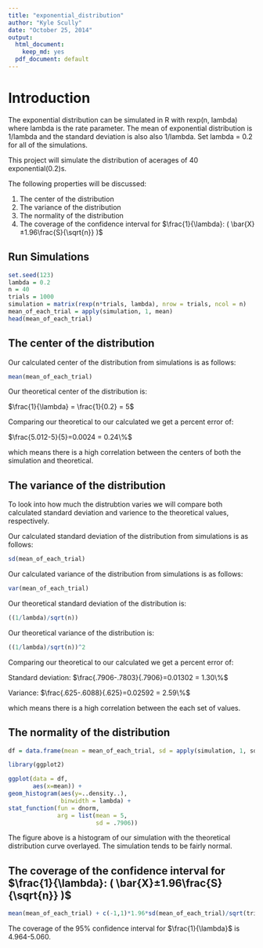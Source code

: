 ```yaml
---
title: "exponential_distribution"
author: "Kyle Scully"
date: "October 25, 2014"
output:
  html_document:
    keep_md: yes
  pdf_document: default
---
```


# Introduction

The exponential distribution can be simulated in R with rexp(n, lambda) where lambda is the rate parameter. The mean of exponential distribution is 1/lambda and the standard deviation is also also 1/lambda. Set lambda = 0.2 for all of the simulations. 

This project will simulate the distribution of acerages of 40 exponential(0.2)s.

The following properties will be discussed:

1. The center of the distribution
2. The variance of the distribution
3. The normality of the distribution
4. The coverage of the confidence interval for $\frac{1}{\lambda}: ( \bar{X}±1.96\frac{S}{\sqrt{n}} )$



## Run Simulations

```r
set.seed(123)
lambda = 0.2
n = 40
trials = 1000
simulation = matrix(rexp(n*trials, lambda), nrow = trials, ncol = n)
mean_of_each_trial = apply(simulation, 1, mean)
head(mean_of_each_trial)
```

## The center of the distribution
Our calculated center of the distribution from simulations is as follows:

```r
mean(mean_of_each_trial)
```

Our theoretical center of the distribution is:

$\frac{1}{\lambda} = \frac{1}{0.2} = 5$

Comparing our theoretical to our calculated we get a percent error of:

$\frac{5.012-5}{5}=0.0024 = 0.24\%$ 

which means there is a high correlation between the centers of both the simulation and theoretical.



## The variance of the distribution
To look into how much the distrubtion varies we will compare both calculated standard deviation and varience to the theoretical values, respectively.

Our calculated standard deviation of the distribution from simulations is as follows:

```r
sd(mean_of_each_trial)
```

Our calculated variance of the distribution from simulations is as follows:

```r
var(mean_of_each_trial)
```


Our theoretical standard deviation of the distribution is:

```r
((1/lambda)/sqrt(n))
```



Our theoretical variance of the distribution is:

```r
((1/lambda)/sqrt(n))^2
```

Comparing our theoretical to our calculated we get a percent error of:

Standard deviation: $\frac{.7906-.7803}{.7906}=0.01302 = 1.30\%$

Variance: $\frac{.625-.6088}{.625}=0.02592 = 2.59\%$

which means there is a high correlation between the each set of values.

## The normality of the distribution

```r
df = data.frame(mean = mean_of_each_trial, sd = apply(simulation, 1, sd))

library(ggplot2)

ggplot(data = df,
       aes(x=mean)) +
geom_histogram(aes(y=..density..),
               binwidth = lambda) +
stat_function(fun = dnorm,
              arg = list(mean = 5,
                         sd = .7906)) 
```

The figure above is a histogram of our simulation with the theoretical distribution curve overlayed.  The simulation tends to be fairly normal.

## The coverage of the confidence interval for $\frac{1}{\lambda}: ( \bar{X}±1.96\frac{S}{\sqrt{n}} )$

```r
mean(mean_of_each_trial) + c(-1,1)*1.96*sd(mean_of_each_trial)/sqrt(trials)
```

The coverage of the 95% confidence interval for $\frac{1}{\lambda}$ is 4.964-5.060.

